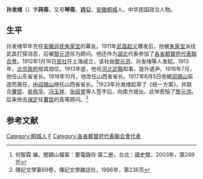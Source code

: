 '''孙发绪'''（{{bd|1871年||？|}}）字'''莼斋'''，又号'''琴斋'''、'''远公'''，[[安徽|安徽]][[桐城|桐城]]人，中华民国政治人物。

==生平==
孙发绪早年充任[[安徽巡抚|安徽巡抚]][[朱家宝|朱家宝]]的幕友。1911年[[武昌起义|武昌起义]]爆发后，他被[[朱家宝|朱家宝]]派往武昌打探消息，后被[[黎元洪|黎元洪]]任为顾问。他还作为[[湖北|湖北]]代表参加了[[各省都督府代表聯合會|各省都督府代表聯合會]]。1912年1月16日[[民社|民社]]在上海成立，该社由[[黎元洪|黎元洪]]、孙发绪等人发起。1913年，[[中华民国北京政府|北京政府]]授其勋位。1913年底，他任[[河北|河北]][[定縣|定縣]]知事，旋升道尹。1916年7月，他任山东省省长。1916年10月，他改任山西省省长。1917年6月5日他被[[阎锡山|阎锡山]]驱逐而离任，由[[阎锡山|阎锡山]]继任山西省省长。<ref>何智霖 编，閻錫山檔案：要電錄存·第二册，台北：國史館，2003年，第269页</ref>1923年孙发绪起草了《统一方案》，并联合[[曹锟|曹锟]]、[[吴佩孚|吴佩孚]]、[[冯玉祥|冯玉祥]]、[[张绍曾|张绍曾]]等人签字后，向南方提出。此举惹恼了[[黎元洪|黎元洪]]。后来他去[[保定|保定]]任[[曹锟|曹锟]]的高等顾问。<ref>傳記文學第69卷，傳記文學雜誌社，1996年，第236页</ref>

==参考文献==
{{reflist}}

{{山西行政长官|北省}}
{{山东行政长官|北省}}

{{DEFAULTSORT:Sun孙}}
[[Category:桐城人|Category:桐城人]]
[[Category:孙姓|F]]
[[Category:各省都督府代表聯合會代表|Category:各省都督府代表聯合會代表]]